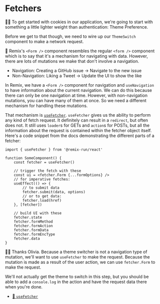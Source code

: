 # Fetchers

<EpicVideo url="https://www.epicweb.dev/workshops/authentication-strategies-and-implementation/cookies/implementing-theme-switching-with-conform-and-usefetcher" />

👨‍💼 To get started with cookies in our application, we're going to start with
something a little lighter weight than authentication: Theme Preference.

Before we get to that though, we need to wire up our `ThemeSwitch` component to
make a network request.

🦉 Remix's `<Form />` component resembles the regular `<form />` component which
is to say that it's a mechanism for navigating with data. However, there are
lots of mutations we make that don't involve a navigation.

- Navigation: Creating a GitHub issue -> Navigate to the new issue
- Non-Navigation: Liking a Tweet -> Update the UI to show the like

In Remix, we have a `<Form />` component for navigation and `useNavigation` to
have information about the current navigation. We can do this because there can
only be one navigation at time. However, with non-navigation mutations, you can
have many of them at once. So we need a different mechanism for handling these
mutations.

That mechanism is [`useFetcher`](https://remix.run/docs/en/main/hooks/use-fetcher).
`useFetcher` gives us the ability to perform any kind of fetch request. It
definitely can result in a `redirect`, but often does not. It still uses
`loader`s for GETs and `action`s for POSTs, but all the information about the
request is contained within the fetcher object itself. Here's a code snippet
from the docs demonstrating the different parts of a fetcher:

```tsx
import { useFetcher } from '@remix-run/react'

function SomeComponent() {
	const fetcher = useFetcher()

	// trigger the fetch with these
	const ui = <fetcher.Form {...formOptions} />
	// for imperative fetches:
	useEffect(() => {
		// to submit data
		fetcher.submit(data, options)
		// or to get data:
		fetcher.load(href)
	}, [fetcher])

	// build UI with these
	fetcher.state
	fetcher.formMethod
	fetcher.formAction
	fetcher.formData
	fetcher.formEncType
	fetcher.data
}
```

👨‍💼 Thanks Olivia. Because a theme switcher is not a navigation type of mutation,
we'll want to use `useFetcher` to make the request. Because the mutation is made
as a result of the user action, we can use `fetcher.Form` to make the request.

We'll not actually get the theme to switch in this step, but you should be able
to add a `console.log` in the action and have the request data there when you're
done.

- [📜 `useFetcher`](https://remix.run/docs/en/main/hooks/use-fetcher)

<VideoEmbed
	title="Understanding the differences between Form vs. Fetcher"
	url="https://youtu.be/1bsNKdMiph0"
/>

